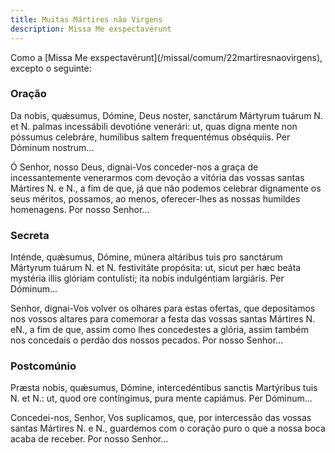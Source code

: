 ```yaml
---
title: Muitas Mártires não Virgens
description: Missa Me exspectavérunt
---
```


<aside>
  Como a [Missa Me exspectavérunt](/missal/comum/22martiresnaovirgens), excepto
  o seguinte:
</aside>

### Oração

<div class="side-by-side not-content">

Da nobis, quǽsumus, Dómine, Deus noster, sanctárum Mártyrum tuárum
    <span class="text-red-500">N.</span> et
    <span class="text-red-500">N.</span> palmas incessábili devotióne venerári:
    ut, quas digna mente non póssumus celebráre, humílibus saltem frequentémus
    obséquiis. Per Dóminum nostrum...

Ó Senhor, nosso Deus, dignai-Vos conceder-nos a graça de incessantemente
    venerarmos com devoção a vitória das vossas santas Mártires
    <span class="text-red-500">N.</span> e <span class="text-red-500">N.</span>,
    a fim de que, já que não podemos celebrar dignamente os seus méritos, possamos,
    ao menos, oferecer-lhes as nossas humildes homenagens. Por nosso Senhor...

</div>

### Secreta

<div class="side-by-side not-content">

Inténde, quǽsumus, Dómine, múnera altáribus tuis pro sanctárum Mártyrum
    tuárum <span class="text-red-500">N.</span> et
    <span class="text-red-500">N.</span> festivitáte propósita: ut, sicut per hæc
    beáta mystéria illis glóriam contulísti; ita nobis indulgéntiam largiáris. Per
    Dóminum...

Senhor, dignai-Vos volver os olhares para estas ofertas, que depositamos nos
    vossos altares para comemorar a festa das vossas santas Mártires
    <span class="text-red-500">N.</span> e<span class="text-red-500">N.</span>, a
    fim de que, assim como lhes concedestes a glória, assim também nos concedais
    o perdão dos nossos pecados. Por nosso Senhor...

</div>

### Postcomúnio

<div class="side-by-side not-content">

Præsta nobis, quǽsumus, Dómine, intercedéntibus sanctis Martýribus tuis
    <span class="text-red-500">N.</span> et <span class="text-red-500">N.</span>:
    ut, quod ore contíngimus, pura mente capiámus. Per Dóminum...

Concedei-nos, Senhor, Vos suplicamos, que, por intercessão das vossas santas
    Mártires <span class="text-red-500">N.</span> e
    <span class="text-red-500">N.</span>, guardemos com o coração puro o que a
    nossa boca acaba de receber. Por nosso Senhor...

</div>
